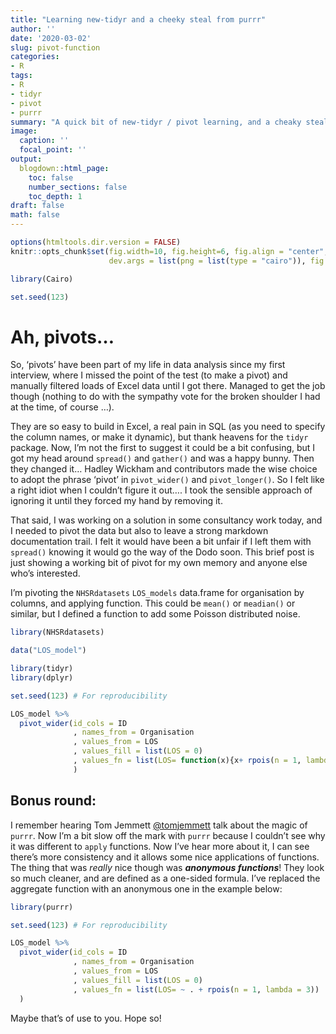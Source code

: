```yaml
---
title: "Learning new-tidyr and a cheeky steal from purrr"
author: ''
date: '2020-03-02'
slug: pivot-function
categories:
- R
tags:
- R
- tidyr
- pivot
- purrr
summary: "A quick bit of new-tidyr / pivot learning, and a cheaky steal from purrr for good measure"
image:
  caption: ''
  focal_point: ''
output:
  blogdown::html_page:
    toc: false
    number_sections: false
    toc_depth: 1
draft: false
math: false
---
```


  
```r
options(htmltools.dir.version = FALSE)
knitr::opts_chunk$set(fig.width=10, fig.height=6, fig.align = "center", 
                      dev.args = list(png = list(type = "cairo")), fig.retina=3) 

library(Cairo)

set.seed(123)

```


# Ah, pivots...

So, 'pivots' have been part of my life in data analysis since my first interview, where I missed the point of the test (to make a pivot) and manually filtered loads of Excel data until I got there.  Managed to get the job though (nothing to do with the sympathy vote for the broken shoulder I had at the time, of course ...).

They are so easy to build in Excel, a real pain in SQL (as you need to specify the column names, or make it dynamic), but thank heavens for the `tidyr` package.  Now, I'm not the first to suggest it could be a bit confusing, but I got my head around `spread()` and `gather()` and was a happy bunny.  Then they changed it... Hadley Wickham and contributors made the wise choice to adopt the phrase 'pivot' in `pivot_wider()` and `pivot_longer()`.  So I felt like a right idiot when I couldn't figure it out.... I took the sensible approach of ignoring it until they forced my hand by removing it.

That said, I was working on a solution in some consultancy work today, and I needed to pivot the data but also to leave a strong markdown documentation trail.  I felt it would have been a bit unfair if I left them with `spread()` knowing it would go the way of the Dodo soon.  This brief post is just showing a working bit of pivot for my own memory and anyone else who's interested.

I'm pivoting the `NHSRdatasets` `LOS_models` data.frame for organisation by columns, and applying function.  This could be `mean()` or `meadian()` or similar, but I defined a function to add some Poisson distributed noise.

```r

library(NHSRdatasets)

data("LOS_model")

library(tidyr)
library(dplyr)

set.seed(123) # For reproducibility

LOS_model %>% 
  pivot_wider(id_cols = ID
              , names_from = Organisation
              , values_from = LOS
              , values_fill = list(LOS = 0)
              , values_fn = list(LOS= function(x){x+ rpois(n = 1, lambda = 3)})
              )


```

## Bonus round:

I remember hearing Tom Jemmett <a href="https://twitter.com/tomjemmett">@tomjemmett</a> talk about the magic of `purrr`.  Now I'm a bit slow off the mark with `purrr` because I couldn't see why it was different to `apply` functions.  Now I've hear more about it, I can see there's more consistency and it allows some nice applications of functions.  The thing that was _really_ nice though was ___anonymous functions___! They look so much cleaner, and are defined as a one-sided formula.  I've replaced the aggregate function with an anonymous one in the example below:

```r
library(purrr)

set.seed(123) # For reproducibility

LOS_model %>% 
  pivot_wider(id_cols = ID
              , names_from = Organisation
              , values_from = LOS
              , values_fill = list(LOS = 0)
              , values_fn = list(LOS= ~ . + rpois(n = 1, lambda = 3))
  )

```


Maybe that's of use to you.  Hope so!
